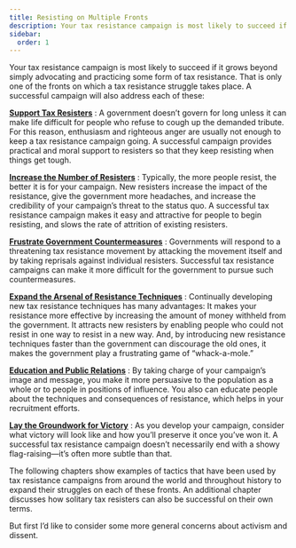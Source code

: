 ```yaml
---
title: Resisting on Multiple Fronts
description: Your tax resistance campaign is most likely to succeed if it operates on mutliple fronts simultaneously.
sidebar:
  order: 1
---
```

Your tax resistance campaign is most likely to succeed if it grows beyond simply advocating and practicing some form of tax resistance.
That is only one of the fronts on which a tax resistance struggle takes place.
A successful campaign will also address each of these:

[**Support Tax Resisters**](../../tacticsthatsupportresisters/introduction/)
: A government doesn’t govern for long unless it can make life difficult for people who refuse to cough up the demanded tribute.
  For this reason, enthusiasm and righteous anger are usually not enough to keep a tax resistance campaign going.
  A successful campaign provides practical and moral support to resisters so that they keep resisting when things get tough.

[**Increase the Number of Resisters**](../../tacticsthatincreasethenumberofresisters/introduction/)
: Typically, the more people resist, the better it is for your campaign.
  New resisters increase the impact of the resistance, give the government more headaches, and increase the credibility of your campaign’s threat to the status quo.
  A successful tax resistance campaign makes it easy and attractive for people to begin resisting, and slows the rate of attrition of existing resisters.

[**Frustrate Government Countermeasures**](../../tacticsthatfrustratecountermeasures/introduction/)
: Governments will respond to a threatening tax resistance movement by attacking the movement itself and by taking reprisals against individual resisters.
  Successful tax resistance campaigns can make it more difficult for the government to pursue such countermeasures.

[**Expand the Arsenal of Resistance Techniques**](../../tacticsthatexpandthearsenaloftechniques/introduction/)
: Continually developing new tax resistance techniques has many advantages:
  It makes your resistance more effective by increasing the amount of money withheld from the government.
  It attracts new resisters by enabling people who could not resist in one way to resist in a new way.
  And, by introducing new resistance techniques faster than the government can discourage the old ones, it makes the government play a frustrating game of “whack-a-mole.”

[**Education and Public Relations**](../../tacticsofeducationandpublicrelations/introduction/)
: By taking charge of your campaign’s image and message, you make it more persuasive to the population as a whole or to people in positions of influence.
  You also can educate people about the techniques and consequences of resistance, which helps in your recruitment efforts.

[**Lay the Groundwork for Victory**](../../tacticsthatlaygroundworkforvictory/introduction/)
: As you develop your campaign, consider what victory will look like and how you’ll preserve it once you’ve won it.
  A successful tax resistance campaign doesn’t necessarily end with a showy flag-raising—it’s often more subtle than that.

The following chapters show examples of tactics that have been used by tax resistance campaigns from around the world and throughout history to expand their struggles on each of these fronts.
An additional chapter discusses how solitary tax resisters can also be successful on their own terms.

But first I’d like to consider some more general concerns about activism and dissent.
